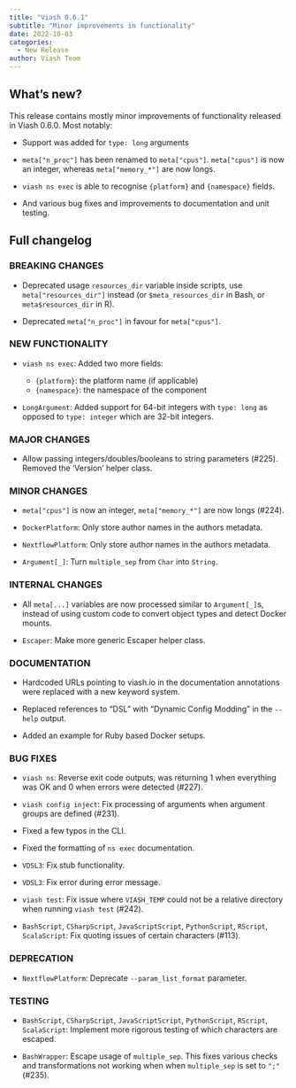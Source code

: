 ```yaml
---
title: "Viash 0.6.1"
subtitle: "Minor improvements in functionality"
date: 2022-10-03
categories:
  - New Release
author: Viash Team
---
```


## What's new?

This release contains mostly minor improvements of functionality released in Viash 0.6.0. Most notably:

* Support was added for `type: long` arguments

* `meta["n_proc"]` has been renamed to `meta["cpus"]`. `meta["cpus"]` is now an integer, whereas `meta["memory_*"]` are now longs.

* `viash ns exec` is able to recognise `{platform}` and `{namespace}` fields.

* And various bug fixes and improvements to documentation and unit testing.

## Full changelog

### BREAKING CHANGES

* Deprecated usage `resources_dir` variable inside scripts, use `meta["resources_dir"]` instead (or `$meta_resources_dir` in Bash, or `meta$resources_dir` in R).

* Deprecated `meta["n_proc"]` in favour for `meta["cpus"]`.

### NEW FUNCTIONALITY

* `viash ns exec`: Added two more fields:

  - `{platform}`: the platform name (if applicable)
  - `{namespace}`: the namespace of the component

* `LongArgument`: Added support for 64-bit integers with `type: long` as opposed to `type: integer` which are 32-bit integers.

### MAJOR CHANGES

* Allow passing integers/doubles/booleans to string parameters (#225). Removed the 'Version' helper class.

### MINOR CHANGES

* `meta["cpus"]` is now an integer, `meta["memory_*"]` are now longs (#224).

* `DockerPlatform`: Only store author names in the authors metadata.

* `NextflowPlatform`: Only store author names in the authors metadata.

* `Argument[_]`: Turn `multiple_sep` from `Char` into `String`.

### INTERNAL CHANGES

* All `meta[...]` variables are now processed similar to `Argument[_]`s, instead of using custom code to convert object types and detect Docker mounts.

* `Escaper`: Make more generic Escaper helper class.

### DOCUMENTATION

* Hardcoded URLs pointing to viash.io in the documentation annotations were replaced with a new keyword system.

* Replaced references to "DSL" with "Dynamic Config Modding" in the `--help` output.

* Added an example for Ruby based Docker setups.

### BUG FIXES

* `viash ns`: Reverse exit code outputs, was returning 1 when everything was OK and 0 when errors were detected (#227).

* `viash config inject`: Fix processing of arguments when argument groups are defined (#231).

* Fixed a few typos in the CLI.

* Fixed the formatting of `ns exec` documentation.

* `VDSL3`: Fix stub functionality.

* `VDSL3`: Fix error during error message.

* `viash test`: Fix issue where `VIASH_TEMP` could not be a relative directory when running `viash test` (#242).

* `BashScript`, `CSharpScript`, `JavaScriptScript`, `PythonScript`, `RScript`, `ScalaScript`: Fix quoting issues of certain characters (#113).

### DEPRECATION

* `NextflowPlatform`: Deprecate `--param_list_format` parameter.

### TESTING

* `BashScript`, `CSharpScript`, `JavaScriptScript`, `PythonScript`, `RScript`, `ScalaScript`: Implement more rigorous testing of which characters are escaped.

* `BashWrapper`: Escape usage of `multiple_sep`. This fixes various checks and transformations not working when when `multiple_sep` is set to `";"` (#235).

